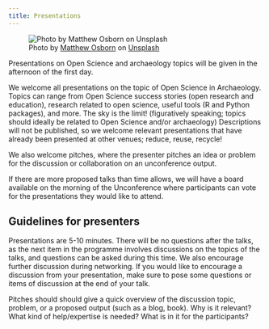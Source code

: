 ```yaml
---
title: Presentations
---
```


![Photo by <a href="https://unsplash.com/@matthewosborn?utm_content=creditCopyText&utm_medium=referral&utm_source=unsplash">Matthew Osborn</a> on <a href="https://unsplash.com/photos/people-sitting-on-chair-in-front-of-table-wMRIcT86SWU?utm_content=creditCopyText&utm_medium=referral&utm_source=unsplash">Unsplash</a>](https://images.unsplash.com/photo-1591115765373-5207764f72e7?q=80&w=1740&auto=format&fit=crop&ixlib=rb-4.0.3&ixid=M3wxMjA3fDB8MHxwaG90by1wYWdlfHx8fGVufDB8fHx8fA%3D%3D){.crop}

Presentations on Open Science and archaeology topics will be given in the afternoon of the first day.

We welcome all presentations on the topic of Open Science in Archaeology.
Topics can range from Open Science
success stories (open research and education), research related to open science,
useful tools (R and Python packages), and more. The sky is the limit! (figuratively speaking;
topics should ideally be related to Open Science and/or archaeology)
Descriptions will not be published, so we welcome relevant presentations that have already
been presented at other venues; reduce, reuse, recycle!

We also welcome pitches, where the presenter pitches an idea or problem for the discussion or
collaboration on an unconference output.

If there are more proposed talks than time allows, we will have a board available on the morning of
the Unconference where participants can vote for the presentations they would like to attend.

## Guidelines for presenters

Presentations are 5-10 minutes. There will be no questions after the talks,
as the next item in the programme involves discussions on the topics of the talks, and
questions can be asked during this time. We also encourage further discussion during
networking. If you would like to encourage a discussion from your presentation, make
sure to pose some questions or items of discussion at the end of your talk.

Pitches should should give a quick overview of the
discussion topic, problem, or a proposed output (such as a blog, book). Why is it relevant?
What kind of help/expertise is needed? What is in it for the participants?

